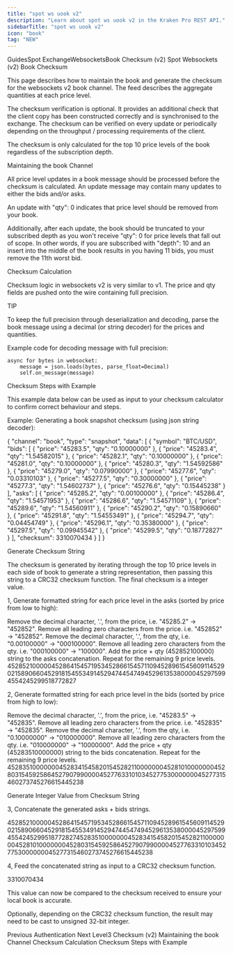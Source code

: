 ```yaml
---
title: "spot ws uook v2"
description: "Learn about spot ws uook v2 in the Kraken Pro REST API."
sidebarTitle: "spot ws uook v2"
icon: "book"
tag: "NEW"
---
```

GuidesSpot ExchangeWebsocketsBook Checksum (v2)
Spot Websockets (v2) Book Checksum

This page describes how to maintain the book and generate the checksum for the websockets v2 book channel. The feed describes the aggregate quantities at each price level.

The checksum verification is optional. It provides an additional check that the client copy has been constructed correctly and is synchronised to the exchange. The checksum can be verified on every update or periodically depending on the throughput / processing requirements of the client.

The checksum is only calculated for the top 10 price levels of the book regardless of the subscription depth.

Maintaining the book Channel​

All price level updates in a book message should be processed before the checksum is calculated. An update message may contain many updates to either the bids and/or asks.

An update with "qty": 0 indicates that price level should be removed from your book.

Additionally, after each update, the book should be truncated to your subscribed depth as you won't receive "qty": 0 for price levels that fall out of scope. In other words, if you are subscribed with "depth": 10 and an insert into the middle of the book results in you having 11 bids, you must remove the 11th worst bid.

Checksum Calculation​

Checksum logic in websockets v2 is very similar to v1. The price and qty fields are pushed onto the wire containing full precision.

TIP

To keep the full precision through deserialization and decoding, parse the book message using a decimal (or string decoder) for the prices and quantities.

Example code for decoding message with full precision:

    async for bytes in websocket:
        message = json.loads(bytes, parse_float=Decimal)
        self.on_message(message)

Checksum Steps with Example​

This example data below can be used as input to your checksum calculator to confirm correct behaviour and steps.

Example: Generating a book snapshot checksum (using json string decoder):

{
   "channel": "book",
   "type": "snapshot",
   "data": [
      {
         "symbol": "BTC/USD",
         "bids": [
            {
               "price": "45283.5",
               "qty": "0.10000000"
            },
            {
               "price": "45283.4",
               "qty": "1.54582015"
            },
            {
               "price": "45282.1",
               "qty": "0.10000000"
            },
            {
               "price": "45281.0",
               "qty": "0.10000000"
            },
            {
               "price": "45280.3",
               "qty": "1.54592586"
            },
            {
               "price": "45279.0",
               "qty": "0.07990000"
            },
            {
               "price": "45277.6",
               "qty": "0.03310103"
            },
            {
               "price": "45277.5",
               "qty": "0.30000000"
            },
            {
               "price": "45277.3",
               "qty": "1.54602737"
            },
            {
               "price": "45276.6",
               "qty": "0.15445238"
            }
         ],
         "asks": [
            {
               "price": "45285.2",
               "qty": "0.00100000"
            },
            {
               "price": "45286.4",
               "qty": "1.54571953"
            },
            {
               "price": "45286.6",
               "qty": "1.54571109"
            },
            {
               "price": "45289.6",
               "qty": "1.54560911"
            },
            {
               "price": "45290.2",
               "qty": "0.15890660"
            },
            {
               "price": "45291.8",
               "qty": "1.54553491"
            },
            {
               "price": "45294.7",
               "qty": "0.04454749"
            },
            {
               "price": "45296.1",
               "qty": "0.35380000"
            },
            {
               "price": "45297.5",
               "qty": "0.09945542"
            },
            {
               "price": "45299.5",
               "qty": "0.18772827"
            }
         ],
         "checksum": 3310070434
      }
   ]
}

Generate Checksum String​

The checksum is generated by iterating through the top 10 price levels in each side of book to generate a string representation, then passing this string to a CRC32 checksum function. The final checksum is a integer value.

1, Generate formatted string for each price level in the asks (sorted by price from low to high):

Remove the decimal character, '.', from the price, i.e. "45285.2" -> "452852".
Remove all leading zero characters from the price. i.e. "452852" -> "452852".
Remove the decimal character, '.', from the qty, i.e. "0.00100000" -> "000100000".
Remove all leading zero characters from the qty. i.e. "000100000" -> "100000".
Add the price + qty (452852100000) string to the asks concatenation.
Repeat for the remaining 9 price levels.
45285210000045286415457195345286615457110945289615456091145290215890660452918154553491452947445474945296135380000452975994554245299518772827


2, Generate formatted string for each price level in the bids (sorted by price from high to low):

Remove the decimal character, '.', from the price, i.e. "45283.5" -> "452835".
Remove all leading zero characters from the price. i.e. "452835" -> "452835".
Remove the decimal character, '.', from the qty, i.e. "0.10000000" -> "010000000".
Remove all leading zero characters from the qty. i.e. "010000000" -> "10000000".
Add the price + qty (45283510000000) string to the bids concatenation.
Repeat for the remaining 9 price levels.
452835100000004528341545820154528211000000045281010000000452803154592586452790799000045277633101034527753000000045277315460273745276615445238

Generate Integer Value from Checksum String​

3, Concatenate the generated asks + bids strings.

45285210000045286415457195345286615457110945289615456091145290215890660452918154553491452947445474945296135380000452975994554245299518772827452835100000004528341545820154528211000000045281010000000452803154592586452790799000045277633101034527753000000045277315460273745276615445238


4, Feed the concatenated string as input to a CRC32 checksum function.

3310070434


This value can now be compared to the checksum received to ensure your local book is accurate.

Optionally, depending on the CRC32 checksum function, the result may need to be cast to unsigned 32-bit integer.

Previous
Authentication
Next
Level3 Checksum (v2)
Maintaining the book Channel
Checksum Calculation
Checksum Steps with Example